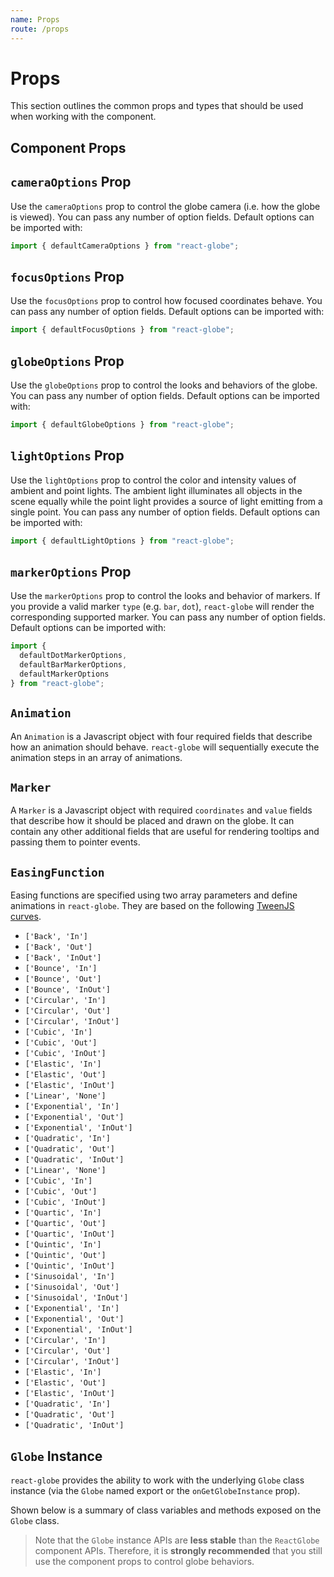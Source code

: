 ```yaml
---
name: Props
route: /props
---
```




# Props

This section outlines the common props and types that should be used when working with the component.

## Component Props

<Props of={ReactGlobe} />

## `cameraOptions` Prop

Use the `cameraOptions` prop to control the globe camera (i.e. how the globe is viewed). You can pass any number of option fields. Default options can be imported with:

```js
import { defaultCameraOptions } from "react-globe";
```

<Props of={CameraOptionsProp} />

## `focusOptions` Prop

Use the `focusOptions` prop to control how focused coordinates behave. You can pass any number of option fields. Default options can be imported with:

```js
import { defaultFocusOptions } from "react-globe";
```

<Props of={FocusOptionsProp} />

## `globeOptions` Prop

Use the `globeOptions` prop to control the looks and behaviors of the globe. You can pass any number of option fields. Default options can be imported with:

```js
import { defaultGlobeOptions } from "react-globe";
```

<Props of={GlobeOptionsProp} />

## `lightOptions` Prop

Use the `lightOptions` prop to control the color and intensity values of ambient and point lights. The ambient light illuminates all objects in the scene equally while the point light provides a source of light emitting from a single point. You can pass any number of option fields. Default options can be imported with:

```js
import { defaultLightOptions } from "react-globe";
```

<Props of={LightOptionsProp} />

## `markerOptions` Prop

Use the `markerOptions` prop to control the looks and behavior of markers. If you provide a valid marker `type` (e.g. `bar`, `dot`), `react-globe` will render the corresponding supported marker. You can pass any number of option fields. Default options can be imported with:

```js
import {
  defaultDotMarkerOptions,
  defaultBarMarkerOptions,
  defaultMarkerOptions
} from "react-globe";
```

<Props of={MarkerOptionsProp} />

## `Animation`

An `Animation` is a Javascript object with four required fields that describe how an animation should behave. `react-globe` will sequentially execute the animation steps in an array of animations.

<Props of={AnimationProp} />

## `Marker`

A `Marker` is a Javascript object with required `coordinates` and `value` fields that describe how it should be placed and drawn on the globe. It can contain any other additional fields that are useful for rendering tooltips and passing them to pointer events.

<Props of={MarkersProp} />

## `EasingFunction`

Easing functions are specified using two array parameters and define animations in `react-globe`. They are based on the following [TweenJS curves](https://sole.github.io/tween.js/usage/03_graphs.html).

- `['Back', 'In']`
- `['Back', 'Out']`
- `['Back', 'InOut']`
- `['Bounce', 'In']`
- `['Bounce', 'Out']`
- `['Bounce', 'InOut']`
- `['Circular', 'In']`
- `['Circular', 'Out']`
- `['Circular', 'InOut']`
- `['Cubic', 'In']`
- `['Cubic', 'Out']`
- `['Cubic', 'InOut']`
- `['Elastic', 'In']`
- `['Elastic', 'Out']`
- `['Elastic', 'InOut']`
- `['Linear', 'None']`
- `['Exponential', 'In']`
- `['Exponential', 'Out']`
- `['Exponential', 'InOut']`
- `['Quadratic', 'In']`
- `['Quadratic', 'Out']`
- `['Quadratic', 'InOut']`
- `['Linear', 'None']`
- `['Cubic', 'In']`
- `['Cubic', 'Out']`
- `['Cubic', 'InOut']`
- `['Quartic', 'In']`
- `['Quartic', 'Out']`
- `['Quartic', 'InOut']`
- `['Quintic', 'In']`
- `['Quintic', 'Out']`
- `['Quintic', 'InOut']`
- `['Sinusoidal', 'In']`
- `['Sinusoidal', 'Out']`
- `['Sinusoidal', 'InOut']`
- `['Exponential', 'In']`
- `['Exponential', 'Out']`
- `['Exponential', 'InOut']`
- `['Circular', 'In']`
- `['Circular', 'Out']`
- `['Circular', 'InOut']`
- `['Elastic', 'In']`
- `['Elastic', 'Out']`
- `['Elastic', 'InOut']`
- `['Quadratic', 'In']`
- `['Quadratic', 'Out']`
- `['Quadratic', 'InOut']`

## `Globe` Instance

`react-globe` provides the ability to work with the underlying `Globe` class instance (via the `Globe` named export or the `onGetGlobeInstance` prop).

Shown below is a summary of class variables and methods exposed on the `Globe` class.

<Props of={GlobeProp} />

> Note that the `Globe` instance APIs are **less stable** than the `ReactGlobe` component APIs. Therefore, it is **strongly recommended** that you still use the component props to control globe behaviors.
